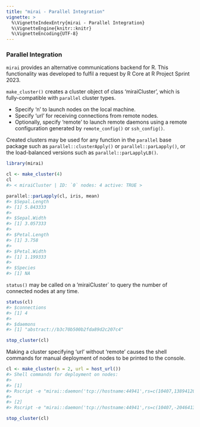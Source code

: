 ```yaml
---
title: "mirai - Parallel Integration"
vignette: >
  %\VignetteIndexEntry{mirai - Parallel Integration}
  %\VignetteEngine{knitr::knitr}
  %\VignetteEncoding{UTF-8}
---
```



### Parallel Integration

`mirai` provides an alternative communications backend for R. This functionality was developed to fulfil a request by R Core at R Project Sprint 2023.

`make_cluster()` creates a cluster object of class 'miraiCluster', which is fully-compatible with `parallel` cluster types.

  + Specify 'n' to launch nodes on the local machine.
  + Specify 'url' for receiving connections from remote nodes.
  + Optionally, specify 'remote' to launch remote daemons using a remote configuration generated by `remote_config()` or `ssh_config()`.

Created clusters may be used for any function in the `parallel` base package such as `parallel::clusterApply()` or `parallel::parLapply()`, or the load-balanced versions such as `parallel::parLapplyLB()`.

```r
library(mirai)

cl <- make_cluster(4)
cl
#> < miraiCluster | ID: `0` nodes: 4 active: TRUE >

parallel::parLapply(cl, iris, mean)
#> $Sepal.Length
#> [1] 5.843333
#> 
#> $Sepal.Width
#> [1] 3.057333
#> 
#> $Petal.Length
#> [1] 3.758
#> 
#> $Petal.Width
#> [1] 1.199333
#> 
#> $Species
#> [1] NA
```

`status()` may be called on a 'miraiCluster` to query the number of connected nodes at any time.

```r
status(cl)
#> $connections
#> [1] 4
#> 
#> $daemons
#> [1] "abstract://b3c70b500b2fda89d2c207c4"

stop_cluster(cl)
```
Making a cluster specifying 'url' without 'remote' causes the shell commands for manual deployment of nodes to be printed to the console.

```r
cl <- make_cluster(n = 2, url = host_url())
#> Shell commands for deployment on nodes:
#> 
#> [1]
#> Rscript -e "mirai::daemon('tcp://hostname:44941',rs=c(10407,1389412062,-1447551545,1606021980,211782829,-1030393974,-673295485))"
#> 
#> [2]
#> Rscript -e "mirai::daemon('tcp://hostname:44941',rs=c(10407,-2046413381,-1694761865,-850453560,356039814,445330416,-423507248))"

stop_cluster(cl)
```
